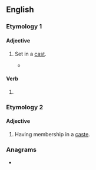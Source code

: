 ==English==

===Etymology 1===
{{suffix|cast|ed|lang=en}}

====Adjective====
{{en-adj|-}}

# {{lb|en|medicine}} Set in a [[cast]].
#* {{quote-text|year=2000|author=Delores Christina Schoen|title=Adult orthopaedic nursing|page=141|passage=Use pillows under the '''casted''' leg to prevent flat spots and underlying pressure areas, especially on the heel and the posterior portion of the cast.}}

====Verb====
{{head|en|verb form}}

# {{lb|en|nonstandard}} {{en-past of|cast}}

===Etymology 2===
{{suffix|caste|ed|lang=en}}

====Adjective====
{{en-adj|-}}

# Having membership in a [[caste]].

===Anagrams===
* {{anagrams|en|a=acdest|Cadets|cadets}}